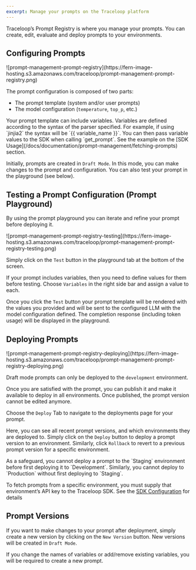 ```yaml
---
excerpt: Manage your prompts on the Traceloop platform
---
```


Traceloop’s Prompt Registry is where you manage your prompts. You can create, edit, evaluate and deploy prompts to your environments.

## Configuring Prompts

<Frame>
![prompt-management-prompt-registry](https://fern-image-hosting.s3.amazonaws.com/traceloop/prompt-management-prompt-registry.png)
</Frame>

The prompt configuration is composed of two parts:

- The prompt template (system and/or user prompts)
- The model configuration (`temperature`, `top_p`, etc.)

<Callout intent="tip">
Your prompt template can include variables. Variables are defined according to the syntax of the parser specified. For example, if using `jinjia2` the syntax will be `{{ variable_name }}`. You can then pass variable values to the SDK when calling `get_prompt`. See the example on the [SDK Usage](/docs/documentation/prompt-management/fetching-prompts) section.
</Callout>

Initially, prompts are created in `Draft Mode`. In this mode, you can make changes to the prompt and configuration. You can also test your prompt in the playground (see below).

## Testing a Prompt Configuration (Prompt Playground)

By using the prompt playground you can iterate and refine your prompt before deploying it.

<Frame>
![prompt-management-prompt-registry-testing](https://fern-image-hosting.s3.amazonaws.com/traceloop/prompt-management-prompt-registry-testing.png)
</Frame>

Simply click on the `Test` button in the playground tab at the bottom of the screen.

If your prompt includes variables, then you need to define values for them before testing. Choose `Variables` in the right side bar and assign a value to each.

Once you click the `Test` button your prompt template will be rendered with the values you provided and will be sent to the configured LLM with the model configuration defined. The completion response (including token usage) will be displayed in the playground.

## Deploying Prompts

<Frame>
![prompt-management-prompt-registry-deploying](https://fern-image-hosting.s3.amazonaws.com/traceloop/prompt-management-prompt-registry-deploying.png)
</Frame>

Draft mode prompts can only be deployed to the `development` environment.

Once you are satisfied with the prompt, you can publish it and make it available to deploy in all environments. Once published, the prompt version cannot be edited anymore.

Choose the `Deploy` Tab to navigate to the deployments page for your prompt.

Here, you can see all recent prompt versions, and which environments they are deployed to. Simply click on the `Deploy` button to deploy a prompt version to an environment. Similarly, click `Rollback` to revert to a previous prompt version for a specific environment.

<Callout intent="note">
As a safeguard, you cannot deploy a prompt to the `Staging` environment before first deploying it to `Development`. Similarly, you cannot deploy to `Production` without first deploying to `Staging`.
</Callout>

To fetch prompts from a specific environment, you must supply that environment’s API key to the Traceloop SDK. See the [SDK Configuration](/docs/openllmetry/integrations/traceloop) for details

## Prompt Versions

If you want to make changes to your prompt after deployment, simply create a new version by clicking on the `New Version` button. New versions will be created in `Draft Mode`.

<Callout intent="warning">
If you change the names of variables or add/remove existing variables, you will be required to create a new prompt.
</Callout>